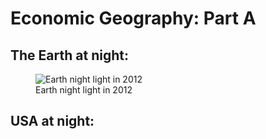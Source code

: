 # Economic Geography: Part A

## The Earth at night:

![Earth night light in 2012](figures/night_light_2012.jpg){fig-align="center"}

## USA at night:
